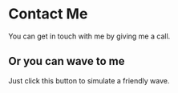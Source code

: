
# Contact Me

You can get in touch with me by giving me a call.

## Or you can wave to me

Just click this button to simulate a friendly wave.

<Wave/>